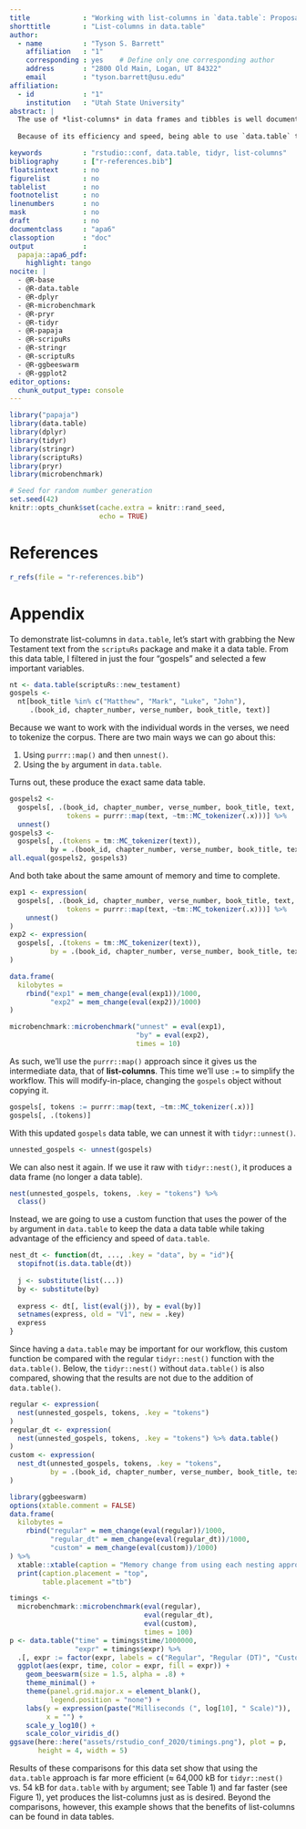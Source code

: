 ```yaml
---
title             : "Working with list-columns in `data.table`: Proposal for `rstudio::conf(2020)`"
shorttitle        : "List-columns in data.table"
author: 
  - name          : "Tyson S. Barrett"
    affiliation   : "1"
    corresponding : yes    # Define only one corresponding author
    address       : "2800 Old Main, Logan, UT 84322"
    email         : "tyson.barrett@usu.edu"
affiliation:
  - id            : "1"
    institution   : "Utah State University"
abstract: |
  The use of *list-columns* in data frames and tibbles is well documented [e.g. @jenny], providing a cognitively efficient way to organize results of complex data (e.g. several statistical models, groupings of text, data summaries, or even graphics) with corresponding data. For example, we can store text of a verse in a list for each verse, chapter, book, and volume. This allows the text to be of variable sizes without overly complicating or adding redundancies to the structure of the data.  In turn, this can reduce the difficulty to appropriately analyze the data stored in the list-column. \newline
  
  Because of its efficiency and speed, being able to use `data.table` to work with list-columns would be beneficial in many data contexts (i.e. to reduce memory usage in large data sets). I show how one can create list-columns in a data table using `purrr::map()` and the `by` argument in `data.table`. I further show the `dplyr::group_nest()` function and show a more efficient approach when using a data table. Results using `bench::mark()` show the speed and efficiency of using `data.table` to work with list-columns. An example walk-through is provided in the appendix herein. 

keywords          : "rstudio::conf, data.table, tidyr, list-columns"
bibliography      : ["r-references.bib"]
floatsintext      : no
figurelist        : no
tablelist         : no
footnotelist      : no
linenumbers       : no
mask              : no
draft             : no
documentclass     : "apa6"
classoption       : "doc"
output            : 
  papaja::apa6_pdf:
    highlight: tango
nocite: |
  - @R-base
  - @R-data.table
  - @R-dplyr
  - @R-microbenchmark
  - @R-pryr
  - @R-tidyr
  - @R-papaja
  - @R-scripuRs
  - @R-stringr
  - @R-scriptuRs
  - @R-ggbeeswarm
  - @R-ggplot2
editor_options: 
  chunk_output_type: console
---
```


```r
library("papaja")
library(data.table)
library(dplyr)
library(tidyr)
library(stringr)
library(scriptuRs)
library(pryr)
library(microbenchmark)
```

```r
# Seed for random number generation
set.seed(42)
knitr::opts_chunk$set(cache.extra = knitr::rand_seed,
                      echo = TRUE)
```



# References
```r
r_refs(file = "r-references.bib")
```

\begingroup
\setlength{\parindent}{-0.5in}
\setlength{\leftskip}{0.5in}

<div id = "refs"></div>
\endgroup

\newpage
# Appendix

To demonstrate list-columns in `data.table`, let's start with grabbing the New Testament text from the `scriptuRs` package and make it a data table. From this data table, I filtered in just the four "gospels" and selected a few important variables.
```r
nt <- data.table(scriptuRs::new_testament)
gospels <- 
  nt[book_title %in% c("Matthew", "Mark", "Luke", "John"), 
     .(book_id, chapter_number, verse_number, book_title, text)]
```

Because we want to work with the individual words in the verses, we need to tokenize the corpus. There are two main ways we can go about this:

1. Using `purrr::map()` and then `unnest()`.
2. Using the `by` argument in `data.table`.

\noindent Turns out, these produce the exact same data table.
```r
gospels2 <- 
  gospels[, .(book_id, chapter_number, verse_number, book_title, text,
              tokens = purrr::map(text, ~tm::MC_tokenizer(.x)))] %>% 
  unnest()
gospels3 <- 
  gospels[, .(tokens = tm::MC_tokenizer(text)), 
          by = .(book_id, chapter_number, verse_number, book_title, text)]
all.equal(gospels2, gospels3)
```

\noindent And both take about the same amount of memory and time to complete. 
```r
exp1 <- expression(
  gospels[, .(book_id, chapter_number, verse_number, book_title, text,
              tokens = purrr::map(text, ~tm::MC_tokenizer(.x)))] %>% 
    unnest()
)
exp2 <- expression(
  gospels[, .(tokens = tm::MC_tokenizer(text)), 
          by = .(book_id, chapter_number, verse_number, book_title, text)]
)
```
```r
data.frame(
  kilobytes = 
    rbind("exp1" = mem_change(eval(exp1))/1000,
          "exp2" = mem_change(eval(exp2))/1000)
)

microbenchmark::microbenchmark("unnest" = eval(exp1),
                               "by" = eval(exp2), 
                               times = 10)
```

\noindent As such, we'll use the `purrr::map()` approach since it gives us the intermediate data, that of **list-columns**. This time we'll use `:=` to simplify the workflow. This will modify-in-place, changing the `gospels` object without copying it.
```r
gospels[, tokens := purrr::map(text, ~tm::MC_tokenizer(.x))]
gospels[, .(tokens)]
```

With this updated `gospels` data table, we can unnest it with `tidyr::unnest()`.
```r
unnested_gospels <- unnest(gospels)
```
\noindent We can also nest it again. If we use it raw with `tidyr::nest()`, it produces a data frame (no longer a data table).
```r
nest(unnested_gospels, tokens, .key = "tokens") %>% 
  class()
```
\noindent Instead, we are going to use a custom function that uses the power of the `by` argument in `data.table` to keep the data a data table while taking advantage of the efficiency and speed of `data.table`.
```r
nest_dt <- function(dt, ..., .key = "data", by = "id"){
  stopifnot(is.data.table(dt))
  
  j <- substitute(list(...))
  by <- substitute(by)
  
  express <- dt[, list(eval(j)), by = eval(by)]
  setnames(express, old = "V1", new = .key)
  express
}
```

Since having a `data.table` may be important for our workflow, this custom function be compared with the regular `tidyr::nest()` function with the `data.table()`. Below, the `tidyr::nest()` without `data.table()` is also compared, showing that the results are not due to the addition of `data.table()`.
```r
regular <- expression(
  nest(unnested_gospels, tokens, .key = "tokens")
)
regular_dt <- expression(
  nest(unnested_gospels, tokens, .key = "tokens") %>% data.table()
)
custom <- expression(
  nest_dt(unnested_gospels, tokens, .key = "tokens", 
          by = .(book_id, chapter_number, verse_number, book_title, text))
)
```
```r
library(ggbeeswarm)
options(xtable.comment = FALSE)
data.frame(
  kilobytes = 
    rbind("regular" = mem_change(eval(regular))/1000,
          "regular_dt" = mem_change(eval(regular_dt))/1000,
          "custom" = mem_change(eval(custom))/1000)
) %>% 
  xtable::xtable(caption = "Memory change from using each nesting approach.") %>% 
  print(caption.placement = "top",
        table.placement ="tb")
```
```r
timings <- 
  microbenchmark::microbenchmark(eval(regular),
                                 eval(regular_dt),
                                 eval(custom), 
                                 times = 100)
p <- data.table("time" = timings$time/1000000, 
                "expr" = timings$expr) %>% 
  .[, expr := factor(expr, labels = c("Regular", "Regular (DT)", "Custom"))] %>% 
  ggplot(aes(expr, time, color = expr, fill = expr)) +
    geom_beeswarm(size = 1.5, alpha = .8) +
    theme_minimal() +
    theme(panel.grid.major.x = element_blank(),
          legend.position = "none") +
    labs(y = expression(paste("Milliseconds (", log[10], " Scale)")),
         x = "") +
    scale_y_log10() +
    scale_color_viridis_d()
ggsave(here::here("assets/rstudio_conf_2020/timings.png"), plot = p,
       height = 4, width = 5)
```

Results of these comparisons for this data set show that using the `data.table` approach is far more efficient ($\approx$ 64,000 kB for `tidyr::nest()` vs. 54 kB for `data.table` with `by` argument; see Table 1) and far faster (see Figure 1), yet produces the list-columns just as is desired. Beyond the comparisons, however, this example shows that the benefits of list-columns can be found in data tables.

\begin{figure}[htb]
  \centering
  \includegraphics[width=0.7\textwidth]{timings.png}
  \caption{Speed comparisons for each nesting approach.}
\end{figure}
